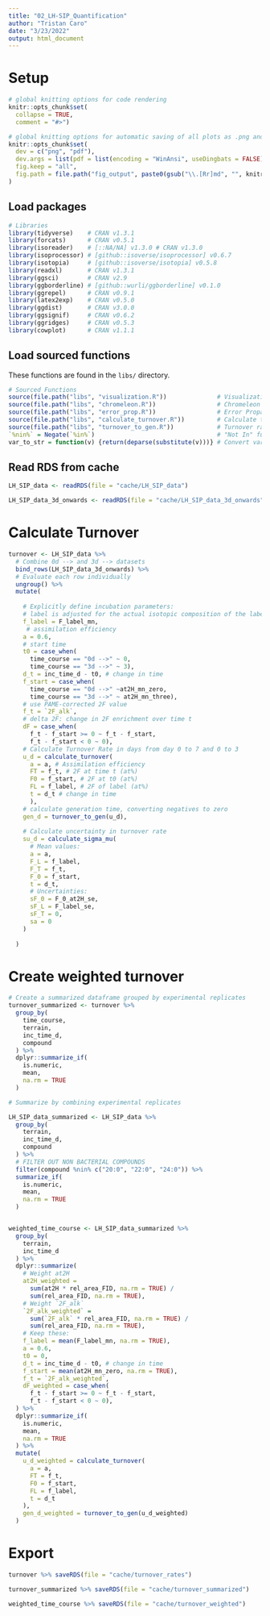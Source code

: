 ```yaml
---
title: "02_LH-SIP_Quantification"
author: "Tristan Caro"
date: "3/23/2022"
output: html_document
---
```


# Setup

```r
# global knitting options for code rendering
knitr::opts_chunk$set(
  collapse = TRUE,
  comment = "#>")

# global knitting options for automatic saving of all plots as .png and .pdf
knitr::opts_chunk$set(
  dev = c("png", "pdf"),
  dev.args = list(pdf = list(encoding = "WinAnsi", useDingbats = FALSE)),
  fig.keep = "all",
  fig.path = file.path("fig_output", paste0(gsub("\\.[Rr]md", "", knitr::current_input()), "_"))
)
```

## Load packages

```r
# Libraries
library(tidyverse)    # CRAN v1.3.1
library(forcats)      # CRAN v0.5.1 
library(isoreader)    # [::NA/NA] v1.3.0 # CRAN v1.3.0
library(isoprocessor) # [github::isoverse/isoprocessor] v0.6.7
library(isotopia)     # [github::isoverse/isotopia] v0.5.8 
library(readxl)       # CRAN v1.3.1 
library(ggsci)        # CRAN v2.9 
library(ggborderline) # [github::wurli/ggborderline] v0.1.0
library(ggrepel)      # CRAN v0.9.1 
library(latex2exp)    # CRAN v0.5.0
library(ggdist)       # CRAN v3.0.0 
library(ggsignif)     # CRAN v0.6.2
library(ggridges)     # CRAN v0.5.3
library(cowplot)      # CRAN v1.1.1
```

## Load sourced functions
These functions are found in the `libs/` directory.
```r
# Sourced Functions
source(file.path("libs", "visualization.R"))              # Visualization scripts
source(file.path("libs", "chromeleon.R"))                 # Chromeleon Reader
source(file.path("libs", "error_prop.R"))                 # Error Propagation
source(file.path("libs", "calculate_turnover.R"))         # Calculate turnover rate
source(file.path("libs", "turnover_to_gen.R"))            # Turnover rate to generation time
`%nin%` = Negate(`%in%`)                                  # "Not In" function
var_to_str = function(v) {return(deparse(substitute(v)))} # Convert variable name to string
```

## Read RDS from cache

```r
LH_SIP_data <- readRDS(file = "cache/LH_SIP_data")

LH_SIP_data_3d_onwards <- readRDS(file = "cache/LH_SIP_data_3d_onwards")
```

# Calculate Turnover



```r
turnover <- LH_SIP_data %>% 
  # Combine 0d --> and 3d --> datasets
  bind_rows(LH_SIP_data_3d_onwards) %>% 
  # Evaluate each row individually
  ungroup() %>%
  mutate(
    
    # Explicitly define incubation parameters:
    # label is adjusted for the actual isotopic composition of the label within a specific terrain
    f_label = F_label_mn,
     # assimilation efficiency
    a = 0.6,
    # start time
    t0 = case_when(
      time_course == "0d -->" ~ 0,
      time_course == "3d -->" ~ 3),
    d_t = inc_time_d - t0, # change in time
    f_start = case_when(
      time_course == "0d -->" ~at2H_mn_zero,
      time_course == "3d -->" ~ at2H_mn_three),
    # use PAME-corrected 2F value
    f_t = `2F_alk`,
    # delta 2F: change in 2F enrichment over time t
    dF = case_when(
      f_t - f_start >= 0 ~ f_t - f_start,
      f_t - f_start < 0 ~ 0),
    # Calculate Turnover Rate in days from day 0 to 7 and 0 to 3
    u_d = calculate_turnover(
      a = a, # Assimilation efficiency
      FT = f_t, # 2F at time t (at%)
      F0 = f_start, # 2F at t0 (at%)
      FL = f_label, # 2F of label (at%)
      t = d_t # change in time
      ),
    # calculate generation time, converting negatives to zero
    gen_d = turnover_to_gen(u_d),
    
    # Calculate uncertainty in turnover rate
    su_d = calculate_sigma_mu(
      # Mean values:
      a = a,
      F_L = f_label,
      F_T = f_t,
      F_0 = f_start,
      t = d_t,
      # Uncertainties:
      sF_0 = F_0_at2H_se,
      sF_L = F_label_se,
      sF_T = 0,
      sa = 0
    )
    
  )
```

# Create weighted turnover


```r
# Create a summarized dataframe grouped by experimental replicates
turnover_summarized <- turnover %>% 
  group_by(
    time_course,
    terrain, 
    inc_time_d,
    compound
  ) %>% 
  dplyr::summarize_if(
    is.numeric, 
    mean, 
    na.rm = TRUE
  )

# Summarize by combining experimental replicates

LH_SIP_data_summarized <- LH_SIP_data %>% 
  group_by(
    terrain, 
    inc_time_d, 
    compound
  ) %>% 
  # FILTER OUT NON BACTERIAL COMPOUNDS
  filter(compound %nin% c("20:0", "22:0", "24:0")) %>% 
  summarize_if(
    is.numeric, 
    mean, 
    na.rm = TRUE
  )


weighted_time_course <- LH_SIP_data_summarized %>%
  group_by(
    terrain, 
    inc_time_d
  ) %>% 
  dplyr::summarize(
    # Weight at2H
    at2H_weighted = 
      sum(at2H * rel_area_FID, na.rm = TRUE) / 
      sum(rel_area_FID, na.rm = TRUE),
    # Weight `2F_alk`
    `2F_alk_weighted` = 
      sum(`2F_alk` * rel_area_FID, na.rm = TRUE) / 
      sum(rel_area_FID, na.rm = TRUE),
    # Keep these:
    f_label = mean(F_label_mn, na.rm = TRUE),
    a = 0.6,
    t0 = 0,
    d_t = inc_time_d - t0, # change in time
    f_start = mean(at2H_mn_zero, na.rm = TRUE),
    f_t = `2F_alk_weighted`,
    dF_weighted = case_when(
      f_t - f_start >= 0 ~ f_t - f_start,
      f_t - f_start < 0 ~ 0),
  ) %>%
  dplyr::summarize_if(
    is.numeric,
    mean,
    na.rm = TRUE
  ) %>%
  mutate(
    u_d_weighted = calculate_turnover(
      a = a,
      FT = f_t,
      F0 = f_start,
      FL = f_label,
      t = d_t
    ),
    gen_d_weighted = turnover_to_gen(u_d_weighted)
  )
```



# Export
```r
turnover %>% saveRDS(file = "cache/turnover_rates")

turnover_summarized %>% saveRDS(file = "cache/turnover_summarized")

weighted_time_course %>% saveRDS(file = "cache/turnover_weighted")
```

